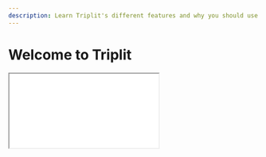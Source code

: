 ```yaml
---
description: Learn Triplit's different features and why you should use it in your application.
---
```


# Welcome to Triplit

<iframe
  style={{ marginTop: '2rem', marginBottom: '2rem' }}
  src={'https://www.youtube.com/embed/Aw1JB-5bHbY?mute=1'}
  id="ytplayer"
  width={512}
  height={310}
  allowFullScreen
/>

### Triplit is an open-source database that syncs data between server and browser in real-time:

🔄 **Real-time sync** with incremental updates and conflict resolution at the property level <br />
🏠 **Local caching** powered by a full-fledged client-side database <br />
💽 **Durable server-side storage** with an admin dashboard <br />
😃 **Optimistic updates** to make every interaction feel fast <br />
🔗 **Relational querying** for complex data models <br />
🛫 **Offline-mode** with automatic reconnection and consistency guarantees <br />
🔙 **Rollback and retry management** on failed updates <br />
🗂️ **Schemas** for data safety and Typescript autocompletion <br />
🔐 **Authorization** with row level granularity <br />
🤝 **Collaboration/Multiplayer** powered by [CRDTs](https://en.wikipedia.org/wiki/Conflict-free_replicated_data_type) <br />
🏎️ **Low latency** with minimal network traffic using delta patches <br />
📝 **Simple API** for querying and mutating data in both vanilla Javascript and frameworks like React <br />

These features are required for any application that aims to be fast, responsive, and reliable, and are especially important for real-time or collaborative features.

## Why Triplit?

**Triplit is fast.** By default, every update using Triplit occurs optimistically and is saved in a local cache.

**Triplit is flexible.** Triplit supports arbitrary queries over it's cache and handles query invalidation for you. Triplit's cache also ensures your app will not sacrifice UX in poor or offline network conditions.

**Triplit is connected.** Triplit's syncing engine handles the complexity of propagating and merging updates, making it a great fit for quickly adding real-time or collaborative features to your application.

**Triplit is developer friendly.** Triplit takes care to be easy to use. It gets rid of the headaches of building a realtime system at all levels of the stack, and is potentially the only backend service you need for an app. Additionally, it is designed to work well with Typescript applications, ensuring your type definitions remain up to date as your schema evolves.

**Triplit is open source.** Triplit may be self-hosted, so you can run it on your own infrastructure. For more information on self-hosting, check out the [self-hosting guide](/self-hosting). You can also run a Triplit server locally on your machine, which is useful for development. For more information on running a local server, check out the [local development guide](/docs/local-development).

The rest of the docs will explain how to use Triplit in your application.
